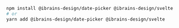 ```bash
npm install @ibrains-design/date-picker @ibrains-design/svelte
# or
yarn add @ibrains-design/date-picker @ibrains-design/svelte
```
